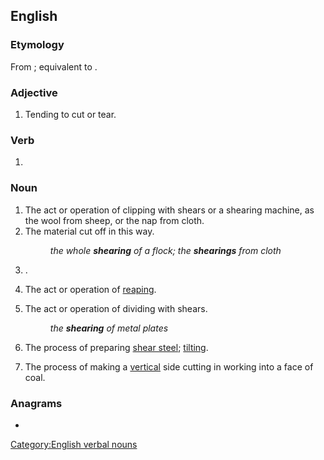 ==English==

===Etymology===
From {{inh|en|enm|scheryng}}; equivalent to {{af|en|shear|-ing}}.

===Adjective===
{{en-adj|-}}

# Tending to cut or tear.

===Verb===
{{head|en|present participle}}

# {{present participle of|shear|lang=en|nocat=1}}

===Noun===
{{en-noun}}

# The act or operation of clipping with shears or a shearing machine, as the wool from sheep, or the nap from cloth.
# The material cut off in this way.
#: ''the whole '''shearing''' of a flock; the '''shearings''' from cloth''
# {{alternative form of|shearling|lang=en}}.
#: {{rfquotek|Youatt}}
# {{lb|en|Scotland}} The act or operation of [[reap]]ing.
# The act or operation of dividing with shears.
#: ''the '''shearing''' of metal plates''
# The process of preparing [[shear steel]]; [[tilt]]ing.
# {{lb|en|mining}} The process of making a [[vertical]] side cutting in working into a face of coal.

{{Webster 1913}}

===Anagrams===
* {{anagrams|en|a=aeghinrs|gnashier|hearings|hearsing}}

[[Category:English verbal nouns]]